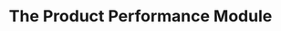 ---
title: "The Product Performance Module"
sidebarTitle: "Product Performance"
icon: 'bag-shopping'
---